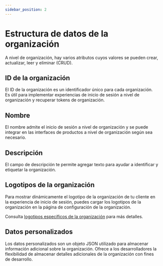 ```yaml
---
sidebar_position: 2
---
```


# Estructura de datos de la organización

A nivel de organización, hay varios atributos cuyos valores se pueden crear, actualizar, leer y eliminar (CRUD).

## ID de la organización

El ID de la organización es un identificador único para cada organización. Es útil para implementar experiencias de inicio de sesión a nivel de organización y recuperar tokens de organización.

## Nombre

El nombre admite el inicio de sesión a nivel de organización y se puede integrar en las interfaces de productos a nivel de organización según sea necesario.

## Descripción

El campo de descripción te permite agregar texto para ayudar a identificar y etiquetar la organización.

## Logotipos de la organización

Para mostrar dinámicamente el logotipo de la organización de tu cliente en la experiencia de inicio de sesión, puedes cargar los logotipos de la organización en la página de configuración de la organización.

Consulta [logotipos específicos de la organización](/customization/match-your-brand/#organization-specific-logos) para más detalles.

## Datos personalizados

Los datos personalizados son un objeto JSON utilizado para almacenar información adicional sobre la organización. Ofrece a los desarrolladores la flexibilidad de almacenar detalles adicionales de la organización con fines de desarrollo.
